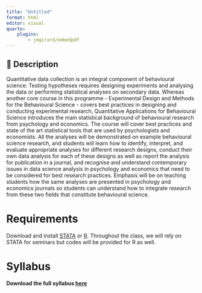```yaml
---
title: "Untitled"
format: html
editor: visual
quarto:
    plugins:
        - jmgirard/embedpdf
---
```


```{=html}
<style>
.pdf {
  max-width: 100%;
    width: 600px;
    height: 600px;
    border: 10px solid rgba(0,0,0,.2);
    margin: 0;
}
</style>
```
## 📢 Description

Quantitative data collection is an integral component of behavioural science: Testing hypotheses requires designing experiments and analysing the data or performing statistical analyses on secondary data. Whereas another core course in this programme - Experimental Design and Methods for the Behavioural Science - covers best practices in designing and conducting experimental research, Quantitative Applications for Behavioural Science introduces the main statistical background of behavioural research from psychology and economics. The course will cover best practices and state of the art statistical tools that are used by psychologists and economists. All the analyses will be demonstrated on example behavioural science research, and students will learn how to identify, interpret, and evaluate appropriate analyses for different research designs, conduct their own data analysis for each of these designs as well as report the analysis for publication in a journal, and recognise and understand contemporary issues in data science analysis in psychology and economics that need to be considered for best research practices. Emphasis will be on teaching students how the same analyses are presented in psychology and economics journals so students can understand how to integrate research from these two fields that constitute behavioural science.

# Requirements

Download and install [STATA](https://moodle.lse.ac.uk/course/view.php?id=7882) or [R](https://www.r-project.org). Throughout the class, we will rely on STATA for seminars but codes will be provided for R as well.

# Syllabus

**Download the full syllabus [here](https://lse-main-mdl-euwest1.s3.eu-west-1.amazonaws.com/1f/c6/1fc6b1a781e052d5c85277c9563638823caa896e?response-content-disposition=inline%3B%20filename%3D%22PB4A7_Syllabus_2023_24.pdf%22&response-content-type=application%2Fpdf&X-Amz-Content-Sha256=UNSIGNED-PAYLOAD&X-Amz-Algorithm=AWS4-HMAC-SHA256&X-Amz-Credential=AKIARJMQYW4LM5PB3ZM2%2F20230920%2Feu-west-1%2Fs3%2Faws4_request&X-Amz-Date=20230920T104544Z&X-Amz-SignedHeaders=host&X-Amz-Expires=21556&X-Amz-Signature=ccd2b1ae4e93b803b35d9b7bb20e93854f3e5c730d7f4fc4dc2c6d026b3aac82)**
